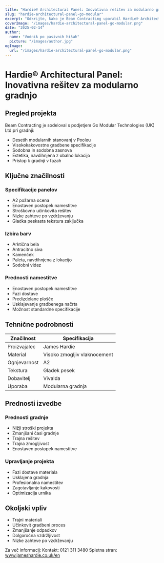 ```yaml
---
title: "Hardie® Architectural Panel: Inovativna rešitev za modularno gradnjo"
slug: "hardie-architectural-panel-go-modular"
excerpt: "Odkrijte, kako je Beam Contracting uporabil Hardie® Architectural Panel za svoj inovativni projekt modularnih stanovanj v Pooleu, ki prinaša prednosti požarne varnosti in trajnosti."
coverImage: "/images/hardie-architectural-panel-go-modular.png"
date: "2025-02-14"
author:
  name: "Vodnik po pasivnih hišah"
  picture: "/images/author.jpg"
ogImage:
  url: "/images/hardie-architectural-panel-go-modular.png"
---
```


# Hardie® Architectural Panel: Inovativna rešitev za modularno gradnjo

## Pregled projekta

Beam Contracting je sodeloval s podjetjem Go Modular Technologies (UK) Ltd pri gradnji:

- Desetih modularnih stanovanj v Pooleu
- Visokokakovostne gradbene specifikacije
- Sodobna in sodobna zasnova
- Estetika, navdihnjena z obalno lokacijo
- Pristop k gradnji v fazah

## Ključne značilnosti

### Specifikacije panelov
- A2 požarna ocena
- Enostaven postopek namestitve
- Stroškovno učinkovita rešitev
- Nizke zahteve po vzdrževanju
- Gladka peskasta tekstura zaključka

### Izbira barv
- Arktična bela
- Antracitno siva
- Kamenček
- Paleta, navdihnjena z lokacijo
- Sodobni videz

### Prednosti namestitve
- Enostaven postopek namestitve
- Fazi dostave
- Predizdelane plošče
- Usklajevanje gradbenega načrta
- Možnost standardne specifikacije

## Tehnične podrobnosti

| Značilnost | Specifikacija |
|------------|---------------|
| Proizvajalec | James Hardie |
| Material | Visoko zmogljiv vlaknocement |
| Ognjevarnost | A2 |
| Tekstura | Gladek pesek |
| Dobavitelj | Vivalda |
| Uporaba | Modularna gradnja |

## Prednosti izvedbe

### Prednosti gradnje
- Nižji stroški projekta
- Zmanjšani časi gradnje
- Trajna rešitev
- Trajna zmogljivost
- Enostaven postopek namestitve

### Upravljanje projekta
- Fazi dostave materiala
- Usklajena gradnja
- Profesionalna namestitev
- Zagotavljanje kakovosti
- Optimizacija urnika

## Okoljski vpliv

- Trajni materiali
- Učinkovit gradbeni proces
- Zmanjšanje odpadkov
- Dolgoročna vzdržljivost
- Nizke zahteve po vzdrževanju

Za več informacij:
Kontakt: 0121 311 3480
Spletna stran: www.jameshardie.co.uk/en